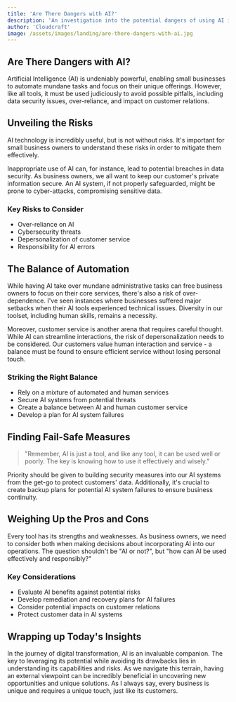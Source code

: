```yaml
---
title: 'Are There Dangers with AI?'
description: 'An investigation into the potential dangers of using AI in small businesses.'
author: 'Cloudcraft'
image: /assets/images/landing/are-there-dangers-with-ai.jpg
---
```


## Are There Dangers with AI?

Artificial Intelligence (AI) is undeniably powerful, enabling small businesses to automate mundane tasks and focus on their unique offerings. However, like all tools, it must be used judiciously to avoid possible pitfalls, including data security issues, over-reliance, and impact on customer relations.

<ServicesBlurb />

## Unveiling the Risks

AI technology is incredibly useful, but is not without risks. It's important for small business owners to understand these risks in order to mitigate them effectively.

Inappropriate use of AI can, for instance, lead to potential breaches in data security. As business owners, we all want to keep our customer's private information secure. An AI system, if not properly safeguarded, might be prone to cyber-attacks, compromising sensitive data.

### Key Risks to Consider

 * Over-reliance on AI
 * Cybersecurity threats
 * Depersonalization of customer service
 * Responsibility for AI errors

## The Balance of Automation  

While having AI take over mundane administrative tasks can free business owners to focus on their core services, there's also a risk of over-dependence. I've seen instances where businesses suffered major setbacks when their AI tools experienced technical issues. Diversity in our toolset, including human skills, remains a necessity.

Moreover, customer service is another arena that requires careful thought. While AI can streamline interactions, the risk of depersonalization needs to be considered. Our customers value human interaction and service - a balance must be found to ensure efficient service without losing personal touch.

### Striking the Right Balance 

 * Rely on a mixture of automated and human services
 * Secure AI systems from potential threats
 * Create a balance between AI and human customer service
 * Develop a plan for AI system failures

<GetStartedBlurb />

## Finding Fail-Safe Measures 

<blockquote> "Remember, AI is just a tool, and like any tool, it can be used well or poorly. The key is knowing how to use it effectively and wisely."</blockquote>

Priority should be given to building security measures into our AI systems from the get-go to protect customers' data. Additionally, it's crucial to create backup plans for potential AI system failures to ensure business continuity.

## Weighing Up the Pros and Cons

Every tool has its strengths and weaknesses. As business owners, we need to consider both when making decisions about incorporating AI into our operations. The question shouldn't be "AI or not?", but "how can AI be used effectively and responsibly?"

### Key Considerations

 * Evaluate AI benefits against potential risks
 * Develop remediation and recovery plans for AI failures
 * Consider potential impacts on customer relations
 * Protect customer data in AI systems

## Wrapping up Today's Insights

In the journey of digital transformation, AI is an invaluable companion. The key to leveraging its potential while avoiding its drawbacks lies in understanding its capabilities and risks. As we navigate this terrain, having an external viewpoint can be incredibly beneficial in uncovering new opportunities and unique solutions. As I always say, every business is unique and requires a unique touch, just like its customers.